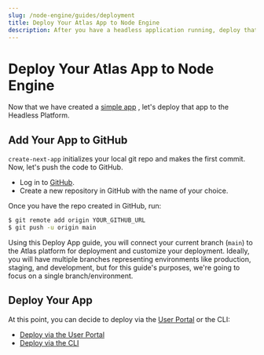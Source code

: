 ```yaml
---
slug: /node-engine/guides/deployment
title: Deploy Your Atlas App to Node Engine
description: After you have a headless application running, deploy that application to the Atlas Headless Platform.
---
```


# Deploy Your Atlas App to Node Engine

Now that we have created a [simple app](./create-app) , let's deploy that app to the Headless Platform.

## Add Your App to GitHub

`create-next-app` initializes your local git repo and makes the first commit. Now, let's push the code to GitHub.

- Log in to [GitHub](https://github.com).
- Create a new repository in GitHub with the name of your choice.

Once you have the repo created in GitHub, run:

```bash
$ git remote add origin YOUR_GITHUB_URL
$ git push -u origin main
```

Using this Deploy App guide, you will connect your current branch (`main`) to the Atlas platform for deployment and customize your deployment. Ideally, you will have multiple branches representing environments like production, staging, and development, but for this guide's purposes, we're going to focus on a single branch/environment.

## Deploy Your App

At this point, you can decide to deploy via the [User Portal](https://my.wpengine.com) or the CLI:

- [Deploy via the User Portal](./deploy-with-portal)
- [Deploy via the CLI](./deploy-with-cli)
